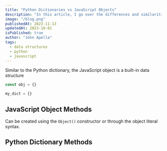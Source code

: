 ```yaml
---
title: "Python Dictionaries vs JavaScript Objects"
description: "In this article, I go over the differences and similarities between the Python dictionary and the JavaScript object."
image: "/blog.png"
publishedAt: 2023-11-13
updatedAt: 2023-10-01
isPublished: true
author: "John Apella"
tags:
  - data structures
  - python
  - javascript
---
```


Similar to the Python dictionary, the JavaScript object is a built-in data structure

```javascript
const obj = {}
```

```python
my_dict = {}
```

## JavaScript Object Methods

Can be created using the `Object()` constructor or through the object literal syntax.

## Python Dictionary Methods

